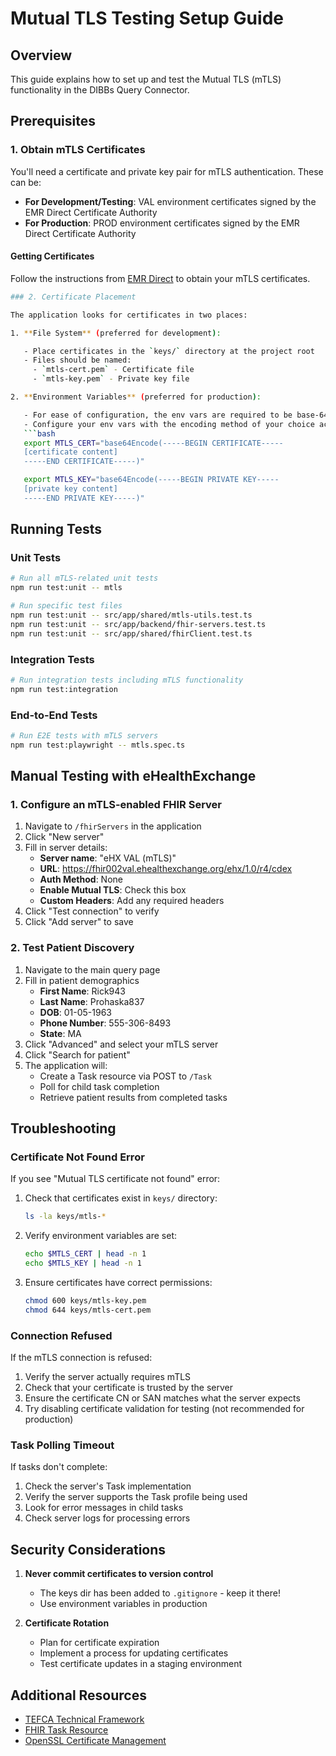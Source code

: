 # Mutual TLS Testing Setup Guide

## Overview

This guide explains how to set up and test the Mutual TLS (mTLS) functionality in the DIBBs Query Connector.

## Prerequisites

### 1. Obtain mTLS Certificates

You'll need a certificate and private key pair for mTLS authentication. These can be:

- **For Development/Testing**: VAL environment certificates signed by the EMR Direct Certificate Authority
- **For Production**: PROD environment certificates signed by the EMR Direct Certificate Authority

#### Getting Certificates

Follow the instructions from [EMR Direct](https://www.emrdirect.com/kb/sequoia-initiatives/VAL-EMR-Direct-Cert-Workflow-Documentation) to obtain your mTLS certificates.

````bash
### 2. Certificate Placement

The application looks for certificates in two places:

1. **File System** (preferred for development):

   - Place certificates in the `keys/` directory at the project root
   - Files should be named:
     - `mtls-cert.pem` - Certificate file
     - `mtls-key.pem` - Private key file

2. **Environment Variables** (preferred for production):

   - For ease of configuration, the env vars are required to be base-64 encoded.
   - Configure your env vars with the encoding method of your choice according to the below:
   ```bash
   export MTLS_CERT="base64Encode(-----BEGIN CERTIFICATE-----
   [certificate content]
   -----END CERTIFICATE-----)"

   export MTLS_KEY="base64Encode(-----BEGIN PRIVATE KEY-----
   [private key content]
   -----END PRIVATE KEY-----)"
````

## Running Tests

### Unit Tests

```bash
# Run all mTLS-related unit tests
npm run test:unit -- mtls

# Run specific test files
npm run test:unit -- src/app/shared/mtls-utils.test.ts
npm run test:unit -- src/app/backend/fhir-servers.test.ts
npm run test:unit -- src/app/shared/fhirClient.test.ts
```

### Integration Tests

```bash
# Run integration tests including mTLS functionality
npm run test:integration
```

### End-to-End Tests

```bash
# Run E2E tests with mTLS servers
npm run test:playwright -- mtls.spec.ts
```

## Manual Testing with eHealthExchange

### 1. Configure an mTLS-enabled FHIR Server

1. Navigate to `/fhirServers` in the application
2. Click "New server"
3. Fill in server details:
   - **Server name**: "eHX VAL (mTLS)"
   - **URL**: https://fhir002val.ehealthexchange.org/ehx/1.0/r4/cdex
   - **Auth Method**: None
   - **Enable Mutual TLS**: Check this box
   - **Custom Headers**: Add any required headers
4. Click "Test connection" to verify
5. Click "Add server" to save

### 2. Test Patient Discovery

1. Navigate to the main query page
2. Fill in patient demographics
   - **First Name**: Rick943
   - **Last Name**: Prohaska837
   - **DOB**: 01-05-1963
   - **Phone Number**: 555-306-8493
   - **State**: MA
3. Click "Advanced" and select your mTLS server
4. Click "Search for patient"
5. The application will:
   - Create a Task resource via POST to `/Task`
   - Poll for child task completion
   - Retrieve patient results from completed tasks

## Troubleshooting

### Certificate Not Found Error

If you see "Mutual TLS certificate not found" error:

1. Check that certificates exist in `keys/` directory:

   ```bash
   ls -la keys/mtls-*
   ```

2. Verify environment variables are set:

   ```bash
   echo $MTLS_CERT | head -n 1
   echo $MTLS_KEY | head -n 1
   ```

3. Ensure certificates have correct permissions:
   ```bash
   chmod 600 keys/mtls-key.pem
   chmod 644 keys/mtls-cert.pem
   ```

### Connection Refused

If the mTLS connection is refused:

1. Verify the server actually requires mTLS
2. Check that your certificate is trusted by the server
3. Ensure the certificate CN or SAN matches what the server expects
4. Try disabling certificate validation for testing (not recommended for production)

### Task Polling Timeout

If tasks don't complete:

1. Check the server's Task implementation
2. Verify the server supports the Task profile being used
3. Look for error messages in child tasks
4. Check server logs for processing errors

## Security Considerations

1. **Never commit certificates to version control**

   - The keys dir has been added to `.gitignore` - keep it there!
   - Use environment variables in production

2. **Certificate Rotation**

   - Plan for certificate expiration
   - Implement a process for updating certificates
   - Test certificate updates in a staging environment

## Additional Resources

- [TEFCA Technical Framework](https://www.healthit.gov/topic/interoperability/policy/trusted-exchange-framework-and-common-agreement-tefca)
- [FHIR Task Resource](https://www.hl7.org/fhir/task.html)
- [OpenSSL Certificate Management](https://www.openssl.org/docs/man1.1.1/man1/openssl-x509.html)

```

```
